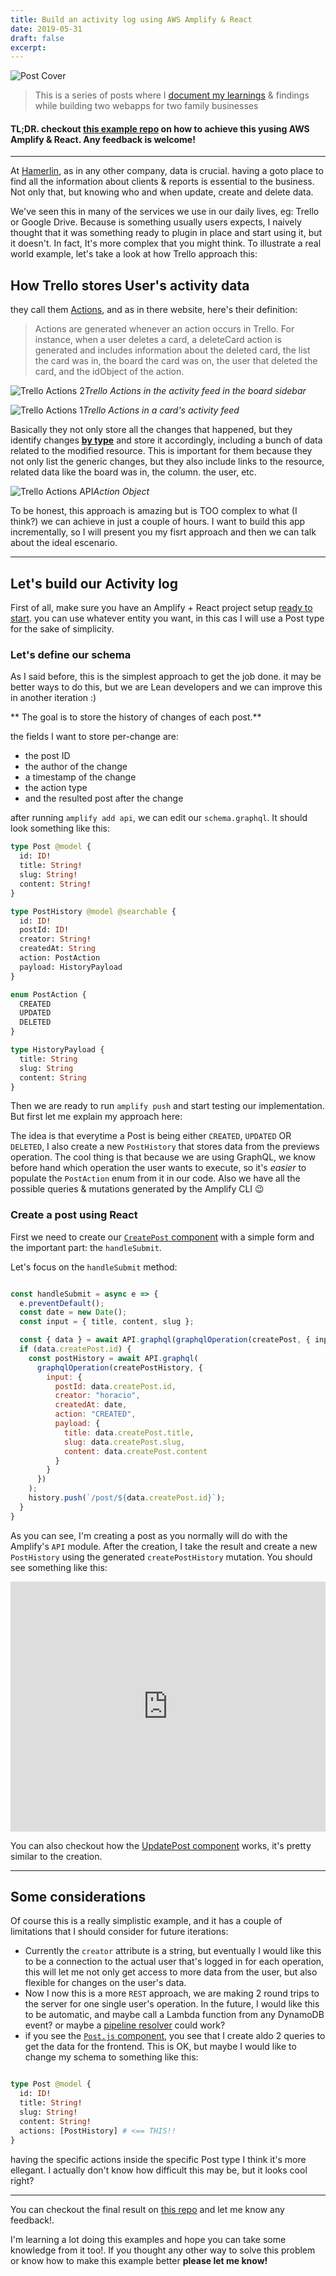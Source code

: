 ```yaml
---
title: Build an activity log using AWS Amplify & React
date: 2019-05-31
draft: false
excerpt:
---
```



![Post Cover](./images/activity-log-cover.jpg)

<BlockQuote>

This is a series of posts where I [document my learnings](/document-your-learnings/) & findings while building two webapps for two family businesses

</BlockQuote>

#### TL;DR. checkout [this example repo](https://github.com/horacioh/posts-activity-amplify-example) on how to achieve this yusing AWS Amplify & React. Any feedback is welcome!

---

At [Hamerlin](https://hamerlin.com), as in any other company, data is crucial. having a goto place to find all the information about clients & reports is essential to the business. Not only that, but knowing who and when update, create and delete data.

We've seen this in many of the services we use in our daily lives, eg: Trello or Google Drive. Because is something usually users expects, I naively thought that it was something ready to plugin in place and start using it, but it doesn't. In fact, It's more complex that you might think. To illustrate a real world example, let's take a look at how Trello approach this:

## How Trello stores User's activity data

they call them [Actions](https://developers.trello.com/reference#actions), and as in there website, here's their definition:

<BlockQuote>

Actions are generated whenever an action occurs in Trello. For instance, when a user deletes a card, a deleteCard action is generated and includes information about the deleted card, the list the card was in, the board the card was on, the user that deleted the card, and the idObject of the action.

</BlockQuote>

![Trello Actions 2](./images/02_trello.png)_Trello Actions in the activity feed in the board sidebar_

![Trello Actions 1](./images/01_trello.png)_Trello Actions in a card's activity feed_

Basically they not only store all the changes that happened, but they identify changes [**by type**](https://developers.trello.com/reference#section-all-action-types) and store it accordingly, including a bunch of data related to the modified resource. This is important for them because they not only list the generic changes, but they also include links to the resource, related data like the board was in, the column. the user, etc.

![Trello Actions API](./images/03_trello.png)_Action Object_

To be honest, this approach is amazing but is TOO complex to what (I think?) we can achieve in just a couple of hours. I want to build this app incrementally, so I will present you my fisrt approach and then we can talk about the ideal escenario.

---

## Let's build our Activity log

First of all, make sure you have an Amplify + React project setup [ready to start](https://aws-amplify.github.io/docs/js/start). you can use whatever entity you want, in this cas I will use a Post type for the sake of simplicity.

### Let's define our schema

As I said before, this is the simplest approach to get the job done. it may be better ways to do this, but we are Lean developers and we can improve this in another iteration :)

** The goal is to store the history of changes of each post.**

the fields I want to store per-change are:

<List>

- the post ID
- the author of the change
- a timestamp of the change
- the action type
- and the resulted post after the change

</List>

after running `amplify add api`, we can edit our `schema.graphql`. It should look something like this:

```graphql
type Post @model {
  id: ID!
  title: String!
  slug: String!
  content: String!
}

type PostHistory @model @searchable {
  id: ID!
  postId: ID!
  creator: String!
  createdAt: String
  action: PostAction
  payload: HistoryPayload
}

enum PostAction {
  CREATED
  UPDATED
  DELETED
}

type HistoryPayload {
  title: String
  slug: String
  content: String
}
```

Then we are ready to run `amplify push` and start testing our implementation. But first let me explain my approach here:

The idea is that everytime a Post is being either `CREATED`, `UPDATED` OR `DELETED`, I also create a new `PostHistory` that stores data from the previews operation. The cool thing is that because we are using GraphQL, we know before hand which operation the user wants to execute, so it's _easier_ to populate the `PostAction` enum from it in our code. Also we have all the possible queries & mutations generated by the Amplify CLI 😉

### Create a post using React

First we need to create our [`CreatePost` component](https://github.com/horacioh/posts-activity-amplify-example/blob/master/src/components/CreatePost.js) with a simple form and the important part: the `handleSubmit`.

Let's focus on the `handleSubmit` method:

```jsx

const handleSubmit = async e => {
  e.preventDefault();
  const date = new Date();
  const input = { title, content, slug };

  const { data } = await API.graphql(graphqlOperation(createPost, { input }));
  if (data.createPost.id) {
    const postHistory = await API.graphql(
      graphqlOperation(createPostHistory, {
        input: {
          postId: data.createPost.id,
          creator: "horacio",
          createdAt: date,
          action: "CREATED",
          payload: {
            title: data.createPost.title,
            slug: data.createPost.slug,
            content: data.createPost.content
          }
        }
      })
    );
    history.push(`/post/${data.createPost.id}`);
  }
}

```

As you can see, I'm creating a post as you normally will do with the Amplify's `API` module. After the creation, I take the result and create a new `PostHistory` using the generated `createPostHistory` mutation. You should see something like this:

<iframe width="100%" height="400" src="https://www.youtube.com/embed/HD-s0yQFU7I" frameBorder={0} allow="accelerometer; autoplay; encrypted-media; gyroscope; picture-in-picture" allowFullScreen></iframe>

You can also checkout how the [UpdatePost component](https://github.com/horacioh/posts-activity-amplify-example/blob/master/src/components/UpdatePost.js) works, it's pretty similar to the creation.

---

## Some considerations

Of course this is a really simplistic example, and it has a couple of limitations that I should consider for future iterations:

<List>

- Currently the `creator` attribute is a string, but eventually I would like this to be a connection to the actual user that's logged in for each operation, this will let me not only get access to more data from the user, but also flexible for changes on the user's data.
- Now I now this is a more `REST` approach, we are making 2 round trips to the server for one single user's operation. In the future, I would like this to be automatic, and maybe call a Lambda function from any DynamoDB event? or maybe a [pipeline resolver]() could work?
- if you see the [`Post.js` component](https://github.com/horacioh/posts-activity-amplify-example/blob/master/src/components/Post.js), you see that I create aldo 2 queries to get the data for the frontend. This is OK, but maybe I would like to change my schema to something like this:

</List>

```graphql

type Post @model {
  id: ID!
  title: String!
  slug: String!
  content: String!
  actions: [PostHistory] # <== THIS!!
}

```

having the specific actions inside the specific Post type I think it's more ellegant. I actually don't know how difficult this may be, but it looks cool right?

---

You can checkout the final result on [this repo](https://github.com/horacioh/posts-activity-amplify-example) and let me know any feedback!.

I'm learning a lot doing this examples and hope you can take some knowledge from it too!. If you thought any other way to solve this problem or know how to make this example better **please let me know!**



